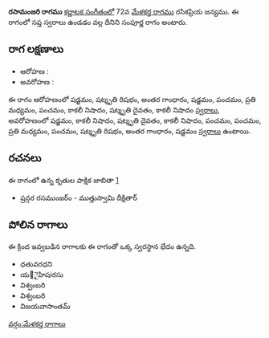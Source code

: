 {{Infobox ragam
	| name          	= రసామంజరి
	| synonym	    	= 
	| mela          	= 
	| chakra        	= 
	| janaka        	= 
	| type          	= సంపూర్ణ
	| arohanam      	= {{svaraC|S|R3|G3|S|P|M2|P|N3|D3|N3}} 
	| avarohanam    	= {{svaraC|S'|N3|D3|N3|P|P|M2|P|R3|G3|S}}
	| jeeva         	=
	| chhaya        	=
	| nyasa         	=
	| vishesha      	= 
	| equivalent  		= 
}}
{{కర్ణాటక సంగీత రాగాలు}}
'''రసామంజరి రాగము''' [[కర్ణాటక సంగీతం]]లో 72వ [[మేళకర్త రాగము]] రసికప్రియ జన్యము.  ఈ రాగంలో సప్త స్వరాలు ఉండడం వల్ల దీనిని సంపూర్ణ రాగం అంటారు.


==రాగ లక్షణాలు==


* ఆరోహణ : {{svaraC|S|R3|G3|S|P|M2|P|N3|D3|N3}} 
* అవరోహణ : {{svaraC|S'|N3|D3|N3|P|P|M2|P|R3|G3|S}}

ఈ రాగం ఆరోహణంలో షడ్జమం, షట్శృతి రిషభం, అంతర గాంధారం, షడ్జమం, పంచమం, ప్రతి మధ్యమం, పంచమం, కాకలీ నిషాదం, షట్శృతి దైవతం, కాకలీ నిషాదం [[స్వరాలు]], అవరోహణంలో షడ్జమం, కాకలీ నిషాదం, షట్శృతి దైవతం, కాకలీ నిషాదం, పంచమం, పంచమం, ప్రతి మధ్యమం, పంచమం, షట్శృతి రిషభం, అంతర గాంధారం, షడ్జమం [[స్వరాలు]] ఉంటాయి.

==రచనలు==
ఈ రాగంలో ఉన్న కృతుల పాక్షిక జాబితా [https://github.com/ssrihari/ragavardhini/blob/master/ragas/kritis.psv]
* ష్రన్గర రసముంజర్ం - ముత్తుస్వామి దీక్షితార్




==పోలిన రాగాలు==
ఈ క్రింద ఇవ్వబడిన రాగాలకు ఈ రాగంతో ఒక్క స్వరస్థాన భేదం ఉన్నది.
* ధతువరధని
* య౅ైహిషiరసు
* విశ్వంబరి
* విశ్వంబరి
* విజయవాసాంతమ్



[[వర్గం:మేళకర్త రాగాలు]]